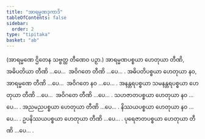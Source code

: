 ```yaml
---
title: "အာရမ္မဏဒုကာဒိ"
tableOfContents: false
sidebar:
  order: 2
type: "tipitaka"
basket: "ab"
---
```



<DynamicBreadcrumb />


<Paragraph number="182" type="center">
(အာရမ္မဏေ ဌိတေန သဗ္ဗတ္ထ တီဏေဝ ပဉှာ.)


</Paragraph>

<Division number="28">

<Paragraph number="183">
အာရမ္မဏပစ္စယာ ဟေတုယာ တီဏိ, အဓိပတိယာ တီဏိ …ပေ…  အဝိဂတေ တီဏိ …ပေ… .
</Paragraph>

<Paragraph number="184">
အဓိပတိပစ္စယာ ဟေတုယာ နဝ, အာရမ္မဏေ တီဏိ …ပေ…  အဝိဂတေ နဝ …ပေ… .
</Paragraph>

<Paragraph number="185">
အနန္တရပစ္စယာ သမနန္တရပစ္စယာ ဟေတုယာ တီဏိ …ပေ…  အဝိဂတေ တီဏိ …ပေ… .
</Paragraph>

<Paragraph number="186">
သဟဇာတပစ္စယာ ဟေတုယာ နဝ …ပေ… .
</Paragraph>

<Paragraph number="187">
အညမညပစ္စယာ ဟေတုယာ တီဏိ …ပေ… .
</Paragraph>

<Paragraph number="188">
နိဿယပစ္စယာ ဟေတုယာ နဝ …ပေ… .
</Paragraph>

<Paragraph number="189">
ဥပနိဿယပစ္စယာ ဟေတုယာ တီဏိ …ပေ… .
</Paragraph>

<Paragraph number="190">
ပုရေဇာတပစ္စယာ ဟေတုယာ တီဏိ …ပေ… .
</Paragraph>
</Division>